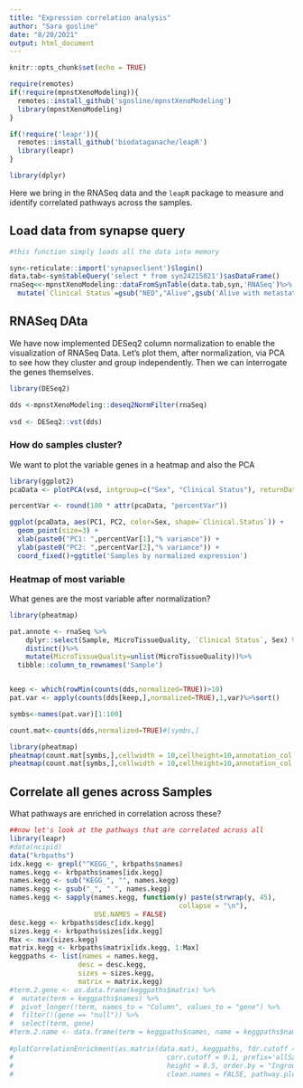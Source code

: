```yaml
---
title: "Expression correlation analysis"
author: "Sara gosline"
date: "8/20/2021"
output: html_document
---
```


```r
knitr::opts_chunk$set(echo = TRUE)

require(remotes)
if(!require(mpnstXenoModeling)){
  remotes::install_github('sgosline/mpnstXenoModeling')
  library(mpnstXenoModeling)
}

if(!require('leapr')){
  remotes::install_github('biodataganache/leapR')
  library(leapr)
}

library(dplyr)

```

Here we bring in the RNASeq data and the `leapR` package to measure and identify correlated pathways across the samples.


## Load data from synapse query


```r
#this function simply loads all the data into memory

syn<-reticulate::import('synapseclient')$login()
data.tab<-syn$tableQuery('select * from syn24215021')$asDataFrame()
rnaSeq<<-mpnstXenoModeling::dataFromSynTable(data.tab,syn,'RNASeq')%>%
  mutate(`Clinical Status`=gsub("NED","Alive",gsub('Alive with metastatic disease','Alive',Clinical.Status)))

```


## RNASeq DAta

We have now implemented DESeq2 column normalization to enable the visualization of RNASeq Data. Let's plot them, after normalization, via PCA to see how they cluster and group independently. Then we can interrogate the genes themselves.


```r
library(DESeq2)

dds <-mpnstXenoModeling::deseq2NormFilter(rnaSeq)
  
vsd <- DESeq2::vst(dds)


```

### How do samples cluster?

We want to plot the variable genes in a heatmap and also the PCA


```r
library(ggplot2)
pcaData <- plotPCA(vsd, intgroup=c("Sex", "Clinical Status"), returnData=TRUE)

percentVar <- round(100 * attr(pcaData, "percentVar"))

ggplot(pcaData, aes(PC1, PC2, color=Sex, shape=`Clinical.Status`)) +
  geom_point(size=3) +
  xlab(paste0("PC1: ",percentVar[1],"% variance")) +
  ylab(paste0("PC2: ",percentVar[2],"% variance")) + 
  coord_fixed()+ggtitle('Samples by normalized expression')
```

### Heatmap of most variable

What genes are the most variable after normalization?

```r
library(pheatmap)

pat.annote <- rnaSeq %>%
    dplyr::select(Sample, MicroTissueQuality, `Clinical Status`, Sex) %>%
    distinct()%>%
    mutate(MicroTissueQuality=unlist(MicroTissueQuality))%>%
  tibble::column_to_rownames('Sample')


keep <- which(rowMin(counts(dds,normalized=TRUE))>10)
pat.var <- apply(counts(dds[keep,],normalized=TRUE),1,var)%>%sort()

symbs<-names(pat.var)[1:100]

count.mat<-counts(dds,normalized=TRUE)#[symbs,]

library(pheatmap)
pheatmap(count.mat[symbs,],cellwidth = 10,cellheight=10,annotation_col = pat.annote,filename='mostVarTrans.pdf')
pheatmap(count.mat[symbs,],cellwidth = 10,cellheight=10,annotation_col = pat.annote)

```

## Correlate all genes across Samples

What pathways are enriched in correlation across these? 
```r

##now let's look at the pathways that are correlated across all
library(leapr)
#data(ncipid)
data("krbpaths")
idx.kegg <- grepl("^KEGG_", krbpaths$names)
names.kegg <- krbpaths$names[idx.kegg]
names.kegg <- sub("KEGG_", "", names.kegg)
names.kegg <- gsub("_", " ", names.kegg)
names.kegg <- sapply(names.kegg, function(y) paste(strwrap(y, 45), 
                                          collapse = "\n"), 
                     USE.NAMES = FALSE)
desc.kegg <- krbpaths$desc[idx.kegg]
sizes.kegg <- krbpaths$sizes[idx.kegg]
Max <- max(sizes.kegg)
matrix.kegg <- krbpaths$matrix[idx.kegg, 1:Max]
keggpaths <- list(names = names.kegg,
                 desc = desc.kegg,
                 sizes = sizes.kegg,
                 matrix = matrix.kegg)
#term.2.gene <- as.data.frame(keggpaths$matrix) %>%
#  mutate(term = keggpaths$names) %>%
#  pivot_longer(!term, names_to = "Column", values_to = "gene") %>%
#  filter(!(gene == "null")) %>%
#  select(term, gene)
#term.2.name <- data.frame(term = keggpaths$names, name = keggpaths$names)
  
#plotCorrelationEnrichment(as.matrix(data.mat), keggpaths, fdr.cutoff = 0.05, 
#                                      corr.cutoff = 0.1, prefix='allSamps', width = 11, 
#                                      height = 8.5, order.by = "Ingroup mean", 
#                                      clean.names = FALSE, pathway.plot.size = 3)


```
